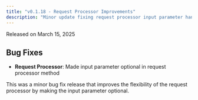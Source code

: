 ```yaml
---
title: "v0.1.18 - Request Processor Improvements"
description: "Minor update fixing request processor input parameter handling."
---
```


Released on March 15, 2025

## Bug Fixes

- **Request Processor**: Made input parameter optional in request processor method

This was a minor bug fix release that improves the flexibility of the request processor by making the input parameter optional.


